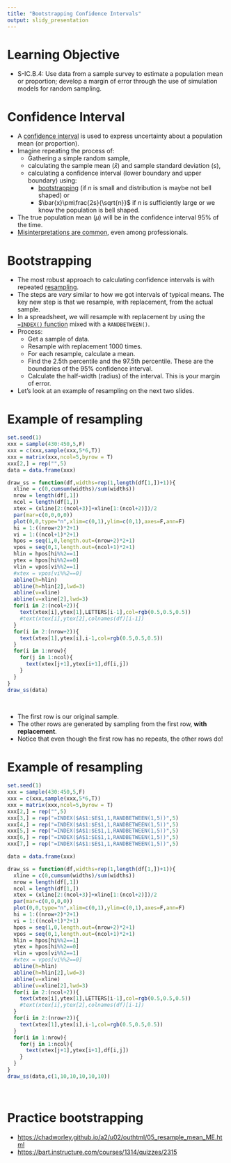 ```yaml
---
title: "Bootstrapping Confidence Intervals"
output: slidy_presentation
---
```


# Learning Objective

* S-IC.B.4: Use data from a sample survey to estimate a population mean or proportion; develop a margin of error through the use of simulation models for random sampling.

# Confidence Interval

* A [confidence interval](https://en.wikipedia.org/wiki/Confidence_interval) is used to express uncertainty about a population mean (or proportion).
* Imagine repeating the process of:
    * Gathering a simple random sample,
    * calculating the sample mean ($\bar{x}$) and sample standard deviation ($s$),
    * calculating a confidence interval (lower boundary and upper boundary) using:
        * [bootstrapping](https://en.wikipedia.org/wiki/Bootstrapping_(statistics)) (if $n$ is small and distribution is maybe not bell shaped) or 
        * $\bar{x}\pm\frac{2s}{\sqrt{n}}$ if $n$ is sufficiently large or we know the population is bell shaped.
* The true population mean ($\mu$) will be in the confidence interval 95% of the time.
* [Misinterpretations are common](https://en.wikipedia.org/wiki/Confidence_interval#Common_misunderstandings), even among professionals.


# Bootstrapping

* The most robust approach to calculating confidence intervals is with repeated [resampling](https://en.wikipedia.org/wiki/Resampling_(statistics)).
* The steps are *very* similar to how we got intervals of typical means. The key new step is that we resample, with replacement, from the actual sample.
* In a spreadsheet, we will resample with replacement by using the [`=INDEX()` function](https://support.google.com/docs/answer/3098242?hl=en) mixed with a `RANDBETWEEN()`.
* Process:
    * Get a sample of data.
    * Resample with replacement 1000 times.
    * For each resample, calculate a mean.
    * Find the 2.5th percentile and the 97.5th percentile. These are the boundaries of the 95% confidence interval.
    * Calculate the half-width (radius) of the interval. This is your margin of error.
* Let's look at an example of resampling on the next two slides.

# Example of resampling

```r
set.seed(1)
xxx = sample(430:450,5,F)
xxx = c(xxx,sample(xxx,5*6,T))
xxx = matrix(xxx,ncol=5,byrow = T)
xxx[2,] = rep("",5)
data = data.frame(xxx)
```

```r
draw_ss = function(df,widths=rep(1,length(df[1,])+1)){
  xline = c(0,cumsum(widths)/sum(widths))
  nrow = length(df[,1])
  ncol = length(df[1,])
  xtex = (xline[2:(ncol+3)]+xline[1:(ncol+2)])/2
  par(mar=c(0,0,0,0))
  plot(0,0,type="n",xlim=c(0,1),ylim=c(0,1),axes=F,ann=F)
  hi = 1:((nrow+2)*2+1)
  vi = 1:((ncol+1)*2+1)
  hpos = seq(1,0,length.out=(nrow+2)*2+1)
  vpos = seq(0,1,length.out=(ncol+1)*2+1)
  hlin = hpos[hi%%2==1]
  ytex = hpos[hi%%2==0]
  vlin = vpos[vi%%2==1]
  #xtex = vpos[vi%%2==0]
  abline(h=hlin)
  abline(h=hlin[2],lwd=3)
  abline(v=xline)
  abline(v=xline[2],lwd=3)
  for(i in 2:(ncol+2)){
    text(xtex[i],ytex[1],LETTERS[i-1],col=rgb(0.5,0.5,0.5))
    #text(xtex[i],ytex[2],colnames(df)[i-1])
  }    
  for(i in 2:(nrow+2)){
    text(xtex[1],ytex[i],i-1,col=rgb(0.5,0.5,0.5))
  }
  for(i in 1:nrow){
    for(j in 1:ncol){
      text(xtex[j+1],ytex[i+1],df[i,j])
    }
  }
}
draw_ss(data)
```
\

* The first row is our original sample.
* The other rows are generated by sampling from the first row, **with replacement**.
* Notice that even though the first row has no repeats, the other rows do!


# Example of resampling

```r
set.seed(1)
xxx = sample(430:450,5,F)
xxx = c(xxx,sample(xxx,5*6,T))
xxx = matrix(xxx,ncol=5,byrow = T)
xxx[2,] = rep("",5)
xxx[3,] = rep("=INDEX($A$1:$E$1,1,RANDBETWEEN(1,5))",5)
xxx[4,] = rep("=INDEX($A$1:$E$1,1,RANDBETWEEN(1,5))",5)
xxx[5,] = rep("=INDEX($A$1:$E$1,1,RANDBETWEEN(1,5))",5)
xxx[6,] = rep("=INDEX($A$1:$E$1,1,RANDBETWEEN(1,5))",5)
xxx[7,] = rep("=INDEX($A$1:$E$1,1,RANDBETWEEN(1,5))",5)

data = data.frame(xxx)
```

```r
draw_ss = function(df,widths=rep(1,length(df[1,])+1)){
  xline = c(0,cumsum(widths)/sum(widths))
  nrow = length(df[,1])
  ncol = length(df[1,])
  xtex = (xline[2:(ncol+3)]+xline[1:(ncol+2)])/2
  par(mar=c(0,0,0,0))
  plot(0,0,type="n",xlim=c(0,1),ylim=c(0,1),axes=F,ann=F)
  hi = 1:((nrow+2)*2+1)
  vi = 1:((ncol+1)*2+1)
  hpos = seq(1,0,length.out=(nrow+2)*2+1)
  vpos = seq(0,1,length.out=(ncol+1)*2+1)
  hlin = hpos[hi%%2==1]
  ytex = hpos[hi%%2==0]
  vlin = vpos[vi%%2==1]
  #xtex = vpos[vi%%2==0]
  abline(h=hlin)
  abline(h=hlin[2],lwd=3)
  abline(v=xline)
  abline(v=xline[2],lwd=3)
  for(i in 2:(ncol+2)){
    text(xtex[i],ytex[1],LETTERS[i-1],col=rgb(0.5,0.5,0.5))
    #text(xtex[i],ytex[2],colnames(df)[i-1])
  }    
  for(i in 2:(nrow+2)){
    text(xtex[1],ytex[i],i-1,col=rgb(0.5,0.5,0.5))
  }
  for(i in 1:nrow){
    for(j in 1:ncol){
      text(xtex[j+1],ytex[i+1],df[i,j])
    }
  }
}
draw_ss(data,c(1,10,10,10,10,10))
```
\

# Practice bootstrapping

* [https://chadworley.github.io/a2/u02/outhtml/05_resample_mean_ME.html](https://chadworley.github.io/a2/u02/outhtml/05_resample_mean_ME.html)
* [https://bart.instructure.com/courses/1314/quizzes/2315](https://bart.instructure.com/courses/1314/quizzes/2315)

